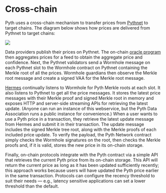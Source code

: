 # Cross-chain

Pyth uses a cross-chain mechanism to transfer prices from [Pythnet](pythnet.md) to target chains. The diagram below
shows how prices are delivered from Pythnet to target chains:

![](../../../../images/Pull-Architecture-Hermes.png)

Data providers publish their prices on Pythnet. The on-chain [oracle program](oracle-program.md) then aggregates prices
for a feed to obtain the aggregate price and confidence. Next, the Pythnet validators send a Wormhole message on each
Pythnet slot to the Wormhole contract on Pythnet containing the Merkle root of all the prices. Wormhole guardians
then observe the Merkle root message and create a signed VAA for the Merkle root message.

[Hermes](./hermes) continually listens to Wormhole for Pyth Merkle roots at each slot. It also
listens to Pythnet to get all the price messages. It stores the latest price messages with their Merkle proof and signed
Merkle root in memory and exposes HTTP and server-side streaming APIs for retrieving the latest update. (Anyone can run an instance
of this webservice, but the Pyth Data Association runs a public instance for convenience.) When a user wants to use a
Pyth price in a transaction, they retrieve the latest update message from Hermes and submit it in their transaction. The
update message includes the signed Merkle tree root, along with the Merkle proofs of each included price update. To
verify the payload, the Pyth Network contract simply checks the Wormhole signatures on the root, then checks the Merkle
proofs and, if it is valid, stores the new price in its on-chain storage.

Finally, on-chain protocols integrate with the Pyth contract via a simple API that retrieves the current Pyth price from
its on-chain storage. This API will return the current price as long as it has been updated sufficiently recently; this
approach works because users will have updated the Pyth price earlier in the same transaction. Protocols can configure
the recency threshold to suit their needs — e.g., latency sensitive applications can set a lower threshold than the
default.
